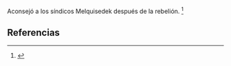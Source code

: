 Aconsejó a los síndicos Melquisedek después de la rebelión. <ref>{{lib|LU|67|6|5}}</ref> 

== Referencias ==
<references />

